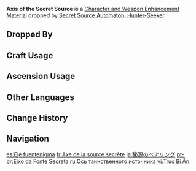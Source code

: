 {{Item Infobox
|id           = 112113
|image        = Item Axis of the Secret Source.png
|type         = Character and Weapon Enhancement Materials
|group        = Secret Source Automaton: Hunter-Seeker Materials
|group2       = Elite Enemy Drops
|invCategory  = Character Development Items
|quality      = 2
|description  = Comes from a now-defunct Secret Source Automaton.<br>It appears to be just a component that was used to connect two mechanisms.
|source1      = Dropped by [[Secret Source Automaton: Hunter-Seeker]]
}}
'''Axis of the Secret Source''' is a [[Character and Weapon Enhancement Material]] dropped by [[Secret Source Automaton: Hunter-Seeker]].

==Dropped By==
{{Dropped By}}

==Craft Usage==
{{Craft Usage}}

==Ascension Usage==
{{Ascension Usage}}

==Other Languages==
{{Other Languages
|en      = Axis of the Secret Source
|zhs     = 秘源轴
|zhs_rm  = Mìyuán Zhóu
|zht     = 秘源軸
|zht_rm  = Mìyuán Zhóu
|zh_tl   = 
|ja      = 秘源のベアリング
|ja_rm   = Higen no Bearingu{{Assumed}}
|ja_tl   = 
|ko      = 비밀근원 축
|ko_tl   = 
|es      = Eje fuentenigma
|es_tl   = Axis of Enigmatic Source
|fr      = Axe de la source secrète
|fr_tl   = Axis of the Secret Source
|ru      = Ось таинственного источника
|ru_tl   = Axis of the Mysterious Source
|th      = Axis of the Secret Source
|vi      = Trục Bí Ẩn
|vi_tl   = 
|de      = Geheimquellen-Achse
|de_tl   = Axis of the Secret Source
|id      = Axis of the Secret Source
|pt      = Eixo da Fonte Secreta
|pt_tl   = 
|tr      = Gizli Kaynak Ekseni
|tr_tl   = 
|it      = Asse della Fonte segreta
|it_tl   = 
}}

==Change History==
{{Change History|5.0}}

==Navigation==
{{Development Item Navbox|Character and Weapon Enhancement Materials}}

[[es:Eje fuentenigma]]
[[fr:Axe de la source secrète]]
[[ja:秘源のベアリング]]
[[pt-br:Eixo da Fonte Secreta]]
[[ru:Ось таинственного источника]]
[[vi:Trục Bí Ẩn]]